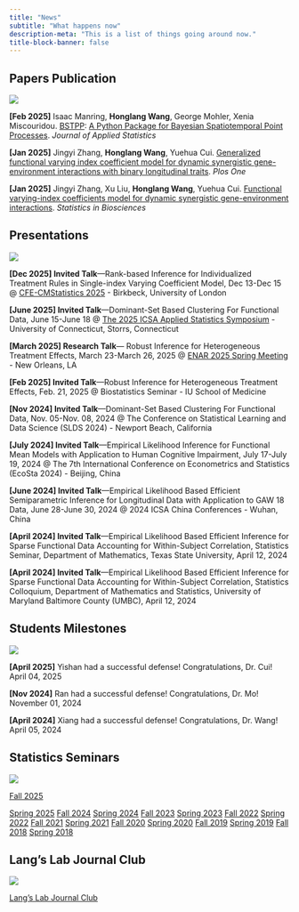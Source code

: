 ```yaml
---
title: "News"
subtitle: "What happens now"
description-meta: "This is a list of things going around now."
title-block-banner: false
---
```


## Papers Publication

::: {.grid}

::: {.g-col-12 .g-col-md-2}
![](/files/images/paper.WEBP)

:::

::: {.g-col-12 .g-col-md-10}

**[Feb 2025]** Isaac Manring, **Honglang Wang**, George Mohler, Xenia Miscouridou. [BSTPP](https://github.com/imanring/BSTPP): [A Python Package for Bayesian Spatiotemporal Point Processes](https://doi.org/10.1080/02664763.2025.2462969). *Journal of Applied Statistics*

**[Jan 2025]** Jingyi Zhang, **Honglang Wang**, Yuehua Cui. [Generalized functional varying index coefficient model for dynamic synergistic gene-environment interactions with binary longitudinal traits](https://journals.plos.org/plosone/article?id=10.1371/journal.pone.0318103&?utm_id=plos111&utm_source=internal&utm_medium=email&utm_campaign=author). *Plos One*

**[Jan 2025]** Jingyi Zhang, Xu Liu, **Honglang Wang**, Yuehua Cui. [Functional varying-index coefficients model for dynamic synergistic gene-environment interactions](https://link.springer.com/article/10.1007/s12561-024-09472-3?utm_source=rct_congratemailt&utm_medium=email&utm_campaign=nonoa_20250108&utm_content=10.1007%2Fs12561-024-09472-3). *Statistics in Biosciences*
:::

:::


## Presentations

::: {.grid}

::: {.g-col-12 .g-col-md-2}
![](/files/images/presentation.WEBP)

:::

::: {.g-col-12 .g-col-md-10}
**[Dec 2025] Invited Talk**---Rank-based Inference for Individualized Treatment Rules in Single-index Varying Coefficient Model, Dec 13-Dec 15 @ [CFE-CMStatistics 2025](https://www.cmstatistics.org/CFECMStatistics2025/) - Birkbeck, University of London

**[June 2025] Invited Talk**---Dominant-Set Based Clustering For Functional Data, June 15-June 18 @ [The 2025 ICSA Applied Statistics Symposium](https://symposium2025.icsa.org/) - University of Connecticut, Storrs, Connecticut

**[March 2025] Research Talk**--- Robust Inference for Heterogeneous Treatment Effects, March 23-March 26, 2025 @ [ENAR 2025 Spring Meeting](https://www.enar.org/meetings/spring2025/) - New Orleans, LA

**[Feb 2025] Invited Talk**---Robust Inference for Heterogeneous Treatment Effects, Feb. 21, 2025 @ Biostatistics Seminar - IU School of Medicine

**[Nov 2024] Invited Talk**---Dominant-Set Based Clustering For Functional Data, Nov. 05-Nov. 08, 2024 @ The Conference on Statistical Learning and Data Science (SLDS 2024) - Newport Beach, California

**[July 2024] Invited Talk**---Empirical Likelihood Inference for Functional Mean Models with Application to Human Cognitive Impairment, July 17-July 19, 2024 @ The 7th International Conference on Econometrics and Statistics (EcoSta 2024) - Beijing, China

**[June 2024] Invited Talk**---Empirical Likelihood Based Efficient Semiparametric Inference for Longitudinal Data with Application to GAW 18 Data, June 28-June 30, 2024 @ 2024 ICSA China Conferences - Wuhan, China

**[April 2024] Invited Talk**---Empirical Likelihood Based Efficient Inference for Sparse Functional Data Accounting for Within-Subject Correlation, Statistics Seminar, Department of Mathematics, Texas State University, April 12, 2024

**[April 2024] Invited Talk**---Empirical Likelihood Based Efficient Inference for Sparse Functional Data Accounting for Within-Subject Correlation, Statistics Colloquium, Department of Mathematics and Statistics, University of Maryland Baltimore County (UMBC), April 12, 2024

:::

:::

## Students Milestones

::: {.grid}

::: {.g-col-12 .g-col-md-2}
![](/files/images/student.WEBP)

:::

::: {.g-col-12 .g-col-md-10}

**[April 2025]** Yishan had a successful defense! Congratulations, Dr. Cui! April 04, 2025

**[Nov 2024]** Ran had a successful defense! Congratulations, Dr. Mo! November 01, 2024

**[April 2024]** Xiang had a successful defense! Congratulations, Dr. Wang! April 05, 2024

:::

:::

## Statistics Seminars

::: {.grid}

::: {.g-col-12 .g-col-md-2}
![](/files/images/seminar.WEBP)

:::

::: {.g-col-12 .g-col-md-10}

[Fall 2025](/seminar2025fall.qmd)

<!-- <iframe width="800" height="800" src="https://math.indianapolis.iu.edu/~hlwang/statseminar2025spring.html" title="Statistics Seminar Spring 2025"></iframe> -->

[Spring 2025](/seminar2025spring.qmd)
[Fall 2024](https://math.indianapolis.iu.edu/~hlwang/statseminar2024fall.html)
[Spring 2024](https://math.indianapolis.iu.edu/~hlwang/statseminar2024spring.html)
[Fall 2023](https://math.indianapolis.iu.edu/~hlwang/statseminar2023fall.html)
[Spring 2023](https://math.indianapolis.iu.edu/~hlwang/statseminar2023spring.html)
[Fall 2022](https://math.indianapolis.iu.edu/~hlwang/statseminar2022fall.html)
[Spring 2022](https://math.indianapolis.iu.edu/~hlwang/statseminar2022spring.html)
[Fall 2021](https://math.indianapolis.iu.edu/~hlwang/statseminar2021fall.html)
[Spring 2021](https://math.indianapolis.iu.edu/~hlwang/statseminar2021spring.html)
[Fall 2020](https://math.indianapolis.iu.edu/~hlwang/statseminar2020fall.html)
[Spring 2020](https://math.indianapolis.iu.edu/~hlwang/statseminar2020spring.html)
[Fall 2019](https://math.indianapolis.iu.edu/~hlwang/statseminar2019fall.html)
[Spring 2019](https://math.indianapolis.iu.edu/~hlwang/statseminar2019spring.html)
[Fall 2018](https://math.indianapolis.iu.edu/~hlwang/statseminar2018fall.html)
[Spring 2018](https://math.indianapolis.iu.edu/~hlwang/statseminar2018spring.html)


:::

:::


## Lang's Lab Journal Club

<!-- ::: {.grid} -->

<!-- ::: {.g-col-12 .g-col-md-2} -->
<!-- [![](/files/images/hex-EnergySystemsAnalysis.png)](https://drganghe.github.io/est603-energy-systems-analysis-2022-fall/) -->

<!-- ::: -->

<!-- ::: {.g-col-12 .g-col-md-10} -->

::: {.grid}

::: {.g-col-12 .g-col-md-2}
![](/files/images/journal.WEBP)

:::

::: {.g-col-12 .g-col-md-10}

[Lang's Lab Journal Club](/langclub.qmd)
:::

:::


